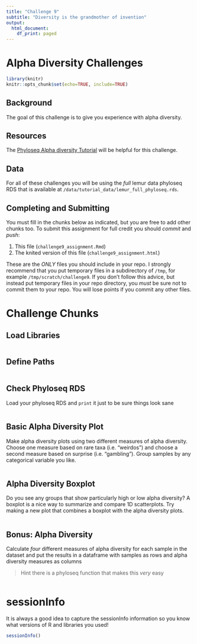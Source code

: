 ```yaml
---
title: "Challenge 9"
subtitle: "Diversity is the grandmother of invention"
output:
  html_document:
    df_print: paged
---
```

# Alpha Diversity Challenges

```r
library(knitr)
knitr::opts_chunk$set(echo=TRUE, include=TRUE)
```

## Background
The goal of this challenge is to give you experience with alpha diversity.

## Resources
The [Phyloseq Alpha diversity Tutorial](https://joey711.github.io/phyloseq/plot_richness-examples.html) will be helpful for this challenge.

## Data
For all of these challenges you will be using the *full* lemur data phyloseq RDS that is available at `/data/tutorial_data/lemur_full_phyloseq.rds`.

## Completing and Submitting
You must fill in the chunks below as indicated, but you are free to add other chunks too.  To submit this assignment for full credit you should *commit* and *push*:

1. This file (`challenge9_assignment.Rmd`)
2. The knited version of this file (`challenge9_assignment.html`)

These are the *ONLY* files you should include in your repo.  I strongly recommend that you put temporary files in a subdirectory of `/tmp`, for example `/tmp/scratch/challenge9`.  If you don't follow this advice, but instead put temporary files in your repo directory, you *must* be sure not to commit them to your repo. You will lose points if you commit any other files.


# Challenge Chunks
## Load Libraries
```r

```

## Define Paths
```r

```

## Check Phyloseq RDS
Load your phyloseq RDS and `print` it just to be sure things look sane
```r

```

## Basic Alpha Diversity Plot
Make alpha diversity plots using two different measures of alpha diversity.  Choose one measure based on rare taxa (i.e. "weirdos") and choose a second measure based on surprise (i.e. "gambling").  Group samples by any categorical variable you like.  

```r

```

## Alpha Diversity Boxplot
Do you see any groups that show particularly high or low alpha diversity? A boxplot is a nice way to summarize and compare 1D scatterplots.  Try making a new plot that combines a boxplot with the alpha diversity plots.

```r

```

## Bonus: Alpha Diversity
Calculate *four* different measures of alpha diversity for each sample in the dataset and put the results in a dataframe with samples as rows and alpha diversity measures as columns

> Hint there is a phyloseq function that makes this *very* easy

```r

```

# sessionInfo
It is always a good idea to capture the sessionInfo information so you know what versions of R and libraries you used!
```r
sessionInfo()
```


